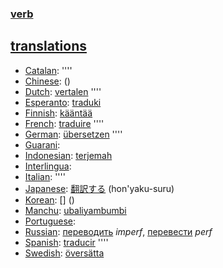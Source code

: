 ===[[verb]]=== 

==[[translation]]s==
*[[Catalan]]: [[]] ''''
*[[Chinese]]: [[]] ()
*[[Dutch]]: [[vertalen]] ''''
*[[Esperanto]]: [[traduki]]
*[[Finnish]]: [[kääntää]]
*[[French]]: [[traduire]] ''''
*[[German]]: [[übersetzen]] ''''
*[[Guarani]]: [[]]
*[[Indonesian]]: [[terjemah]]
*[[Interlingua]]: [[]]
*[[Italian]]: [[]] ''''
*[[Japanese]]: [[翻訳する]] (hon'yaku-suru)
*[[Korean]]: [[]] [] ()
*[[Manchu]]: [[ubaliyambumbi]]
*[[Portuguese]]: [[]]
*[[Russian]]: [[переводить]] ''imperf'', [[перевести]] ''perf''
*[[Spanish]]: [[traducir]] ''''
*[[Swedish]]: [[översätta]]